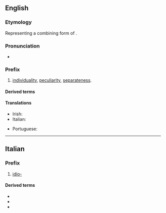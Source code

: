 ==English==

===Etymology===
Representing a combining form of {{der|en|grc|ἴδιος||own, personal, distinct}}.

===Pronunciation===
* {{IPA|en|/ˈɪdɪəʊ/}}

===Prefix===
{{head|en|prefix}}

# [[individuality]], [[peculiarity]], [[separateness]].

====Derived terms====
{{prefixsee|en}}

====Translations====
{{trans-top|individuality, peculiarity or separateness}}
* Irish: {{t|ga|idea-}}
* Italian: {{t|it|idio-}}
{{trans-mid}}
* Portuguese: {{t|pt|idio-}}
{{trans-bottom}}

----

==Italian==

===Prefix===
{{head|it|prefixes}}

# [[#English|idio-]]

====Derived terms====
{{prefixsee|it}}
* {{l|it|idioblasto}}
* {{l|it|idiocultura}}
* {{l|it|idiografico}}